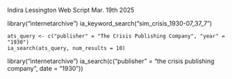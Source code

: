 Indira Lessington 
Web Script 
Mar. 19th 2025



library("internetarchive")
ia_keyword_search("sim_crisis_1930-07_37_7")


    ats_query <- c("publisher" = "The Crisis Publishing Company", "year" = "1930")
    ia_search(ats_query, num_results = 10)

library("internetarchive")
   ia_search(c("publisher" = "the crisis publishing company", date = "1930"))
